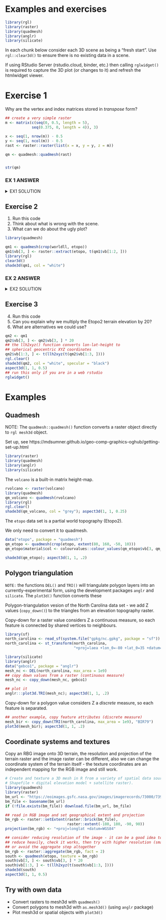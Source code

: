# Examples and exercises

```r
library(rgl)
library(raster)
library(quadmesh)
library(anglr)
library(silicate)
```


In each chunk below consider each 3D scene as being a "fresh start". Use `rgl::clear3d()` to ensure there is no existing data in a scene. 

If using RStudio Server (rstudio.cloud, binder, etc.) then calling `rglwidget()` is
required to capture the 3D plot (or changes to it) and refresh the htmlwidget viewer. 

# Exercise 1

Why are the vertex and index matrices stored in *transpose* form? 

```r
## create a very simple raster
m <- matrix(c(seq(0, 0.5, length = 5), 
            seq(0.375, 0, length = 4)), 3)

x <- seq(1, nrow(m)) - 0.5
y <- seq(1, ncol(m)) - 0.5
rast <- raster::raster(list(x = x, y = y, z = m))

qm <- quadmesh::quadmesh(rast)


str(qm)
```

### EX 1 ANSWER

<details><summary>EX1 SOLUTION</summary>
<p>

So that sets of coordinates and primitive-indexes are stored contiguously in memory. I think this matches more native implementations in other languages. 


Code to plot quads directly in rgl looks like this: 

```r
quads3d(t(qm$vb[, qm$ib]))
```

We can use to to advantage in 2D, for a quick check of our intepretation. 

```r
plot(t(qm$vb[1:2, ]))
pp <-  qm$vb[1:2, rbind(qm$ib, NA)]  ## put an NA after every set of 4 coordinates
polygon(t(pp))

```
</p>
</details>



## Exercise 2

1. Run this code 
2. Think about what is wrong with the scene. 
3. What can we do about the ugly plot? 

```r
library(quadmesh)

qm1 <- quadmesh(crop(worldll, etopo))
qm1$vb[3, ] <- raster::extract(etopo, t(qm1$vb[1:2, ]))
library(rgl)
clear3d()
shade3d(qm1, col = "white")

```

### EX 2 ANSWER

<details><summary>EX2 SOLUTION</summary>
<p>

We need to modify the aspect ratio, because we are plotting coordinates in degrees against elevation in metres. There's no one right answer, getting a sensible aspect ratio will depend on the data in the scene. 

```r
aspect3d(1, 1, 0.05)
## run this only if you are in a web rstudio
rglwidget()
```

</p>
</details>



## Exercise 3

4. Run this code 
5. Can you explain why we multiply the Etopo2 terrain elevation by 20? 
6. What are alternatives we could use? 
 
```r
qm2 <- qm1
qm2$vb[3, ] <- qm2$vb[3, ] * 20
## the llh2xyz() function converts lon-lat-height to 
## spherical geocentric XYZ coordinates
qm2$vb[1:3, ] <- t(llh2xyz(t(qm2$vb[1:3, ])))
rgl.clear()
shade3d(qm2, col = "white", specular = "black")
aspect3d(1, 1, 0.5)
## run this only if you are in a web rstudio
rglwidget()

```




# Examples



## Quadmesh 

NOTE: The `quadmesh::quadmesh()` function converts a raster object directly to `rgl mesh3d` object. 

Set up, see https://mdsumner.github.io/geo-comp-graphics-oghub/getting-set-up.html

```r
library(raster)
library(quadmesh)
library(anglr)
library(silicate)
```

The `volcano` is a built-in matrix height-map. 


```r

rvolcano <- raster(volcano)
library(quadmesh)
qm_volcano <- quadmesh(rvolcano)
library(rgl)
rgl.clear()
shade3d(qm_volcano, col = "grey"); aspect3d(1, 1, 0.25)
```

The `etopo` data set is a partial world topography (Etopo2). 

We only need to convert it to quadmesh. 

```r
data("etopo", package = "quadmesh")
qm_etopo <- quadmesh(crop(etopo, extent(80, 160, -50, 10)))
qm_etopo$material$col <- colourvalues::colour_values(qm_etopo$vb[3, qm_etopo$ib])

shade3d(qm_etopo); aspect3d(1, 1, .2)
```


## Polygon triangulation

`NOTE:` the functions `DEL()` and `TRI()` will triangulate polygon layers into an currently-experimental form, using the development packages `anglr` and `silicate`. The `plot3d()` function converts these


Polygon-triangulation vesion of the North Carolina data set - we add Z values (`copy_down()`) to the triangles from an elevation topography raster. 


Copy-down for a raster value considers Z  a continuous measure, so each feature is connected by shared vertices to neighbours. 

```r
library(sf)
north_carolina <- read_sf(system.file("gpkg/nc.gpkg", package = "sf"))
north_carolina <- st_transform(north_carolina, 
                               "+proj=laea +lon_0=-80 +lat_0=35 +datum=WGS84")

library(silicate)
library(anglr)
data("gebco1", package = "anglr")
mesh_nc <- DEL(north_carolina, max_area = 1e9)
## copy down values from a raster (continuous measure)
mesh_nc <- copy_down(mesh_nc, gebco1)

## plot it
anglr:::plot3d.TRI(mesh_nc); aspect3d(1, 1, .2)
```

Copy-down for a polygon value considers Z  a *discrete* measure, so each feature is separated.


```r

## another example, copy feature attributes (discrete measure)
mesh_bir <- copy_down(TRI(north_carolina, max_area = 1e9), "BIR79")
plot3d(mesh_bir); aspect3d(1, 1, .2)

```

## Coordinate systems and textures

Copy an RBG image onto 3D terrain, the resolution and projection of the terrain raster and the image raster can be different, also we can change the coordinate system of the terrain itself - the texture coordinates are an independent mapping for the RGB image and still work. 


```r
# Create and texture a 3D mesh in R from a variety of spatial data sources (e.g.
# Shapefile + digital elevation model + satellite raster).
library(quadmesh)
library(raster)
bm_url <- "https://eoimages.gsfc.nasa.gov/images/imagerecords/73000/73909/world.topo.bathy.200412.3x5400x2700.jpg"
bm_file <- basename(bm_url)
if (!file.exists(bm_file)) download.file(bm_url, bm_file)

## read in RGB image and set geographical extent and projection
bm_rgb <- raster::setExtent(raster::brick(bm_file), 
                            raster::extent(-180, 180, -90, 90))
projection(bm_rgb) <- "+proj=longlat +datum=WGS84"

## consider reducing resolution of the image - it can be a good idea to 
## reduce heavily, check it works, then try with higher resolution (smaller `fact`)
## or avoid the aggregate step altogether
bm_rgb <- raster::aggregate(bm_rgb, fact = 2)
south <- quadmesh(etopo, texture = bm_rgb)
south$vb[3, ] <- south$vb[3, ] * 20
south$vb[1:3, ] <- t(llh2xyz(t(south$vb[1:3, ])))
shade3d(south)
aspect3d(1, 1, 0.5)

```


## Try with own data

* Convert rasters to mesh3d with `quadmesh()`
* Convert polygons to mesh3d with `as.mesh3d()` (using `anglr` package)
* Plot mesh3d or spatial objects with `plot3d()`


